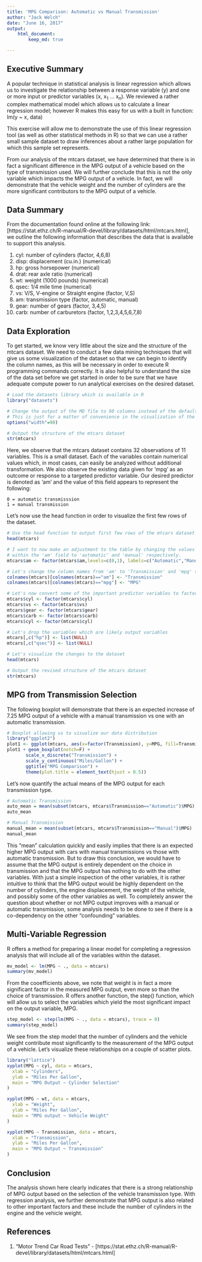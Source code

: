 ```yaml
---
title: 'MPG Comparison: Automatic vs Manual Transmission'
author: "Jack Welch"
date: "June 16, 2017"
output:
    html_document:
        keep_md: true

---
```


## Executive Summary

A popular technique in statistical analysis is linear regression which allows us to investigate the relationship between a response variable (y) and one or more input or predictor variables (x, x~1~ ... x~n~). We reviewed a rather complex mathematical model which allows us to calculate a linear regression model; however R makes this easy for us with a built in function: lm(y ~ x, data)

This exercise will allow me to demonstrate the use of this linear regression tool (as well as other statistical methods in R) so that we can use a rather small sample dataset to draw inferences about a rather large population for which this sample set represents.

From our analysis of the mtcars dataset, we have determined that there is in fact a significant difference in the MPG output of a vehicle based on the type of transmission used.  We will further conclude that this is not the only variable which impacts the MPG output of a vehicle.  In fact, we will demonstrate that the vehicle weight and the number of cylinders are the more significant contributors to the MPG output of a vehicle.

## Data Summary

From the documentation found online at the following link: [https://stat.ethz.ch/R-manual/R-devel/library/datasets/html/mtcars.html], we outline the following information that describes the data that is available to support this analysis.

1. cyl: number of cylinders (factor, 4,6,8)
2. disp: displacement (cu.in.) (numerical)
3. hp: gross horsepower (numerical)
4. drat: rear axle ratio (numerical)
5. wt: weight (1000 pounds) (numerical)
6. qsec: 1/4 mile time (numerical)
7. vs: V/S, V-engine or Straight engine (factor, V,S)
8. am: transmission type (factor, automatic, manual)
9. gear: number of gears (factor, 3,4,5)
10. carb: number of carburetors (factor, 1,2,3,4,5,6,7,8)

## Data Exploration

To get started, we know very little about the size and the structure of the mtcars dataset.  We need to conduct a few data mining techniques that will give us some visualization of the dataset so that we can begin to identify the column names, as this will be necessary in order to execute R programming commands correctly.  It is also helpful to understand the size of the data set before we get started in order to be sure that we have adequate compute power to run analytical exercises on the desired dataset.

```r
# Load the datasets library which is available in R
library("datasets")

# Change the output of the MD file to 90 columns instead of the default value of 80 columns.
# This is just for a matter of convenience in the visualization of the output of the report.
options("width"=90)

# Output the structure of the mtcars dataset
str(mtcars)
```
Here, we observe that the mtcars dataset contains 32 observations of 11 variables.  This is a small dataset.  Each of the variables contain numerical values which, in most cases, can easily be analyzed without additional transformation.  We also observe the existing data given for 'mpg' as an outcome or response to a targeted predictor variable.  Our desired predictor is denoted as 'am' and the value of this field appears to represent the following:

    0 = automatic transmisssion
    1 = manual transmission

Let's now use the head function in order to visualize the first few rows of the dataset.

```r
# Use the head function to output first few rows of the mtcars dataset
head(mtcars)

# I want to now make an adjustment to the table by changing the values of 0 and 1
# within the 'am' field to 'automatic' and 'manual' respectively.
mtcars$am <- factor(mtcars$am,levels=c(0,1), labels=c("Automatic","Manual"))

# Let's change the column names from 'am' to 'Transmission' and 'mpg' to 'MPG'
colnames(mtcars)[colnames(mtcars)=="am"] <- "Transmission"
colnames(mtcars)[colnames(mtcars)=="mpg"] <- "MPG"

# Let's now convert some of the important predictor variables to factor variables
mtcars$cyl <- factor(mtcars$cyl)
mtcars$vs <- factor(mtcars$vs)
mtcars$gear <- factor(mtcars$gear)
mtcars$carb <- factor(mtcars$carb)
mtcars$cyl <- factor(mtcars$cyl)

# Let's drop the variables which are likely output variables
mtcars[,c("hp")] <- list(NULL)
mtcars[,c("qsec")] <- list(NULL)

# Let's visualize the changes to the dataset
head(mtcars)

# Output the revised structure of the mtcars dataset
str(mtcars)
```
## MPG from Transmission Selection

The following boxplot will demonstrate that there is an expected increase of 7.25 MPG output of a vehicle with a manual transmission vs one with an automatic transmission.

```r
# Boxplot allowing us to visualize our data distribution
library("ggplot2")
plot1 <- ggplot(mtcars, aes(x=factor(Transmission), y=MPG, fill=Transmission))
plot1 + geom_boxplot(notch=F) + 
       scale_x_discrete("Transmission") +   
       scale_y_continuous("Miles/Gallon") +  
       ggtitle("MPG Comparison") +
       theme(plot.title = element_text(hjust = 0.5))
```

Let's now quantify the actual means of the MPG output for each transmission type.

```r
# Automatic Transmission
auto_mean = mean(subset(mtcars, mtcars$Transmission=="Automatic")$MPG)
auto_mean

# Manual Transmission
manual_mean = mean(subset(mtcars, mtcars$Transmission=="Manual")$MPG)
manual_mean

```
This "mean" calculation quickly and easily implies that there is an expected higher MPG output with cars with manual transmissions vs those with automatic transmission.  But to draw this conclusion, we would have to assume that the MPG output is entirely dependent on the choice in transmission and that the MPG output has nothing to do with the other variables.  With just a simple inspection of the other variables, it is rather intuitive to think that the MPG output would be highly dependent on the number of cylinders, the engine displacement, the weight of the vehicle, and possibly some of the other variables as well.  To completely answer the question about whether or not MPG output improves with a manual or automatic transmission, some analysis needs to be done to see if there is a co-dependency on the other "confounding" variables.

## Multi-Variable Regression

R offers a method for preparing a linear model for completing a regression analysis that will include all of the variables within the dataset.

```r
mv_model <- lm(MPG ~ ., data = mtcars)
summary(mv_model)

```
From the cooefficients above, we note that weight is in fact a more significant factor in the measured MPG output, even more so than the choice of transmission.  R offers another function, the step() function, which will allow us to select the variables which yield the most significant impact on the output variable, MPG.

```r
step_model <- step(lm(MPG ~ ., data = mtcars), trace = 0)
summary(step_model)
```

We see from the step model that the number of cylinders and the vehicle weight contribute most significantly to the measurement of the MPG output of a vehicle.  Let's visualize these relationships on a couple of scatter plots.

```r
library("lattice")
xyplot(MPG ~ cyl, data = mtcars,
  xlab = "Cylinders",
  ylab = "Miles Per Gallon",
  main = "MPG Output ~ Cylinder Selection"
)
```

```r
xyplot(MPG ~ wt, data = mtcars,
  xlab = "Weight",
  ylab = "Miles Per Gallon",
  main = "MPG output ~ Vehicle Weight"
)
```

```r
xyplot(MPG ~ Transmission, data = mtcars,
  xlab = "Transmission",
  ylab = "Miles Per Gallon",
  main = "MPG Output ~ Transmission"
)
```

## Conclusion

The analysis shown here clearly indicates that there is a strong relationship of MPG output based on the selection of the vehicle transmission type.  With regression analysis, we further demonstrate that MPG output is also related to other important factors and these include the number of cylinders in the engine and the vehicle weight.


## References

1. "Motor Trend Car Road Tests" - [https://stat.ethz.ch/R-manual/R-devel/library/datasets/html/mtcars.html]


